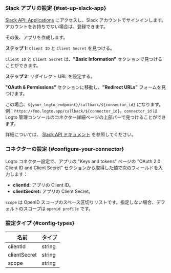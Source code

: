 ### Slack アプリの設定 \{#set-up-slack-app}

[Slack API: Applications](https://api.slack.com/apps) にアクセスし、Slack アカウントでサインインします。アカウントをお持ちでない場合は、登録できます。

その後、アプリを作成します。

**ステップ 1:** `Client ID` と `Client Secret` を見つける。

`Client ID` と `Client Secret` は、**"Basic Information"** セクションで見つけることができます。

**ステップ 2:** リダイレクト URL を設定する。

**"OAuth & Permissions"** セクションに移動し、**"Redirect URLs"** フォームを見つけます。

この場合、`${your_logto_endpoint}/callback/${connector_id}` になります。例：`https://foo.logto.app/callback/${connector_id}`。`connector_id` は Logto 管理コンソールのコネクター詳細ページの上部バーで見つけることができます。

詳細については、 [Slack API ドキュメント](https://api.slack.com/authentication/sign-in-with-slack) を参照してください。

### コネクターの設定 \{#configure-your-connector}

Logto コネクター設定で、アプリの "Keys and tokens" ページの "OAuth 2.0 Client ID and Client Secret" セクションから取得した値で次のフィールドを入力します：

- **clientId:** アプリの Client ID。
- **clientSecret:** アプリの Client Secret。

`scope` は OpenID スコープのスペース区切りリストです。指定しない場合、デフォルトのスコープは `openid profile` です。

### 設定タイプ \{#config-types}

| 名前         | タイプ |
| ------------ | ------ |
| clientId     | string |
| clientSecret | string |
| scope        | string |
